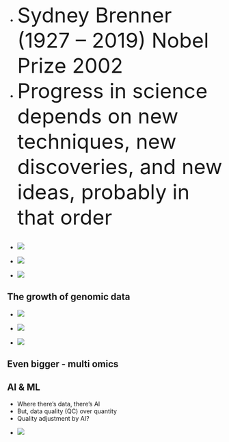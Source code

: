 ## {data-background=https://www2.mrc-lmb.cam.ac.uk/wordpress/wp-content/uploads/Brenner_00835_9.jpg}
- <font size=300%>Sydney Brenner (1927 – 2019) Nobel Prize 2002</font>
- <font size=300%>Progress in science depends on new techniques, new discoveries, and new ideas, probably in that order</font>

## {data-background=https://pbs.twimg.com/media/Dbo4wZ5VwAAo6xv.jpg}
<div class="container">
<div class="col">
- ![](Images/genome-cost1.jpg)
</div>
<div class="col">
- ![](Images/genome-cost2.jpg)
</div>
<div class="col">
- ![](Images/genome-cost3.jpg)
</div>
</div>

## {data-background=Images/sequencing-cost.jpg}

## The growth of genomic data
<div class="container">
<div class="col">
- ![](Images/genebank_growth.jpg)
</div>
<div class="col">
- ![](Images/gong_pdb_growth.jpg)
</div>
<div class="col">
- ![](Images/genebank_growth2.jpg)
</div>
</div>

## Even bigger - multi omics {data-background=http://www.biomech.ulg.ac.be/wp-content/uploads/2019/02/mutli-omics_new.png}

## AI & ML 
<div class="container">
<div class="col">
- Where there’s data, there’s AI
- But, data quality (QC) over quantity
- Quality adjustment by AI? 
</div>
<div class="col">
- ![](Images/ai_10yr.jpg)
</div>
</div>
